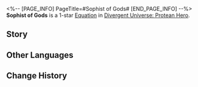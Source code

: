 <%-- [PAGE_INFO]
PageTitle=#Sophist of Gods#
[END_PAGE_INFO] --%>
{{Equation Infobox
|period   = Protean Hero
|rarity   = 1
|path1    = Elation*2
|path2    = Erudition*2
|effect   = After an ally uses an Ultimate, when using the next attack, deals "{{Trait|Aftertaste}}" DMG equal to {{Color|h|240%}} ATK {{Color|h|1}} time(s) to the target.
|mentions = Aquila; Kephale; Phagousa; Zagreus
}}
'''Sophist of Gods''' is a 1-star [[Divergent Universe: Protean Hero/Equatoins|Equation]] in [[Divergent Universe: Protean Hero]].

==Story==
{{Description|Allow me to tell you of a group of lunatics, disciples of deception.<br />They were thieves who lived off debate, gambling with a single gold coin,<br />And were eager to see who would cower away first.<br />It's known to the mankind that Aquila reigns over the sky, while Phagousa rules the seas.<br />But they argued that the falling raindrops were the scattered scale powder of butterflies.<br />Is sleep a gentle caress from the death, or the whisper of the night?<br />But they dared claim it was the gift of Zagreus.<br />Blasphemous! How could they have named Kephale the Father of the Earth?<br />They lobbied the city-states to smash the statues of butterflies, reshaping them into spiders.<br />The sages were left speechless before these unreasonable scoundrels, their faces flushed with indignation, shouting and protesting in vain.<br />The gods and their authority were reduced to mere props in their ridiculous performance.}}
<!--
==Gameplay Notes==
* 
-->
==Other Languages==
{{Other Languages
|en   = Sophist of Gods
|zhs  = 诸神诡辩家
|zht  = 諸神詭辯家
|ja   = 神々を噂する詭弁家
|ko   = 신들의 궤변가
|es   = Sofista de los dioses
|fr   = Sophiste des dieux
|ru   = Софист богов
|th   = นักโต้แย้งทวยเทพ
|vi   = Kẻ Ngụy Biện Chư Thần
|de   = Sophist der Götter
|id   = Sophist of Gods
|pt   = Sofista das Divindades
}}

==Change History==
{{Change History|3.1}}